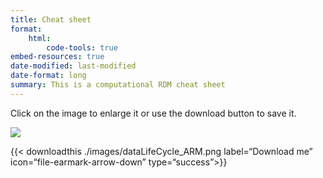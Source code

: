 ```yaml
---
title: Cheat sheet
format: 
    html:
        code-tools: true
embed-resources: true
date-modified: last-modified
date-format: long
summary: This is a computational RDM cheat sheet
---
```

<!--
https://github.com/shafayetShafee/downloadthis?tab=readme-ov-file
-->
:::{.callout-tip  appearance="simple"}
Click on the image to enlarge it or use the download button to save it.
:::

![](./images/dataLifeCycle_ARM.png){.lightbox}

{{< downloadthis ./images/dataLifeCycle_ARM.png label="Download me" icon="file-earmark-arrow-down" type="success">}}
